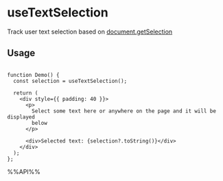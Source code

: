# useTextSelection

Track user text selection based on [document.getSelection](https://developer.mozilla.org/en-US/docs/Web/API/Document/getSelection)


## Usage

```tsx live

function Demo() {
  const selection = useTextSelection();

  return (
    <div style={{ padding: 40 }}>
      <p>
        Select some text here or anywhere on the page and it will be displayed
        below
      </p>

      <div>Selected text: {selection?.toString()}</div>
    </div>
  );
};

```

%%API%%
